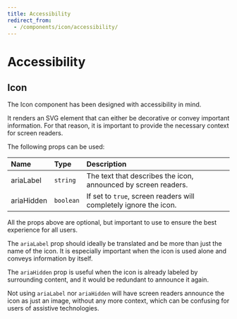 ```yaml
---
title: Accessibility
redirect_from:
  - /components/icon/accessibility/
---
```


# Accessibility

## Icon

The Icon component has been designed with accessibility in mind.

It renders an SVG element that can either be decorative or convey important information. For that reason, it is important to provide the necessary context for screen readers.

The following props can be used:

| Name       | Type      | Description                                                       |
| :--------- | :-------- | :---------------------------------------------------------------- |
| ariaLabel  | `string`  | The text that describes the icon, announced by screen readers.    |
| ariaHidden | `boolean` | If set to `true`, screen readers will completely ignore the icon. |

All the props above are optional, but important to use to ensure the best experience for all users.

The `ariaLabel` prop should ideally be translated and be more than just the name of the icon. It is especially important when the icon is used alone and conveys information by itself.

The `ariaHidden` prop is useful when the icon is already labeled by surrounding content, and it would be redundant to announce it again.

Not using `ariaLabel` nor `ariaHidden` will have screen readers announce the icon as just an image, without any more context, which can be confusing for users of assistive technologies.
